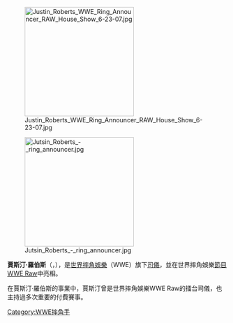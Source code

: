 {{Infobox Pro Wrestler
| name = 賈斯汀·羅伯斯
| image = Just chilling in the ring.jpg
| img_capt =賈斯汀·羅伯斯（著西裝者）
| ringnames = 
| birthname = 賈斯汀·羅伯斯
| nickname = 
| height = {{height|ft=5|in=10}}
| weight = {{convert|170|lb|kg|abbr=on}}
| birth_date = {{birth date and age|mf=yes|1979|12|29}}
| birth_place = {{USA}}[[伊利諾州|伊利諾州]][[庫克縣_(伊利諾伊州)|庫克縣]][[芝加哥|芝加哥]]
| death_date = 
| death_place = 
| resides = 
| billed = {{USA}}[[亞利桑那州|亞利桑那州]][[馬里科帕縣|馬里科帕縣]][[斯科茨代爾_(亞利桑那州)|斯科茨代爾]]
| trainer = 
| debut = 1996年11月
| retired = 
| spouse = 
}}

[[File:Justin_Roberts_WWE_Ring_Announcer_RAW_House_Show_6-23-07.jpg|250px]]

[[File:Jutsin_Roberts_-_ring_announcer.jpg|250px]]

'''賈斯汀·羅伯斯'''（{{lang-en|'''Jutsin Roberts'''|}}，{{bd|1979年|12月29日}}），是[[世界摔角娛樂|世界摔角娛樂]]（WWE）旗下[[司儀|司儀]]，並在世界摔角娛樂[[節目|節目]][[WWE_Raw|WWE Raw]]中亮相。

在賈斯汀·羅伯斯的事業中，賈斯汀曾是世界摔角娛樂WWE Raw的擂台司儀，也主持過多次重要的付費賽事。

{{DEFAULTSORT:Roberts, Jutsin }}
[[Category:WWE摔角手|Category:WWE摔角手]]